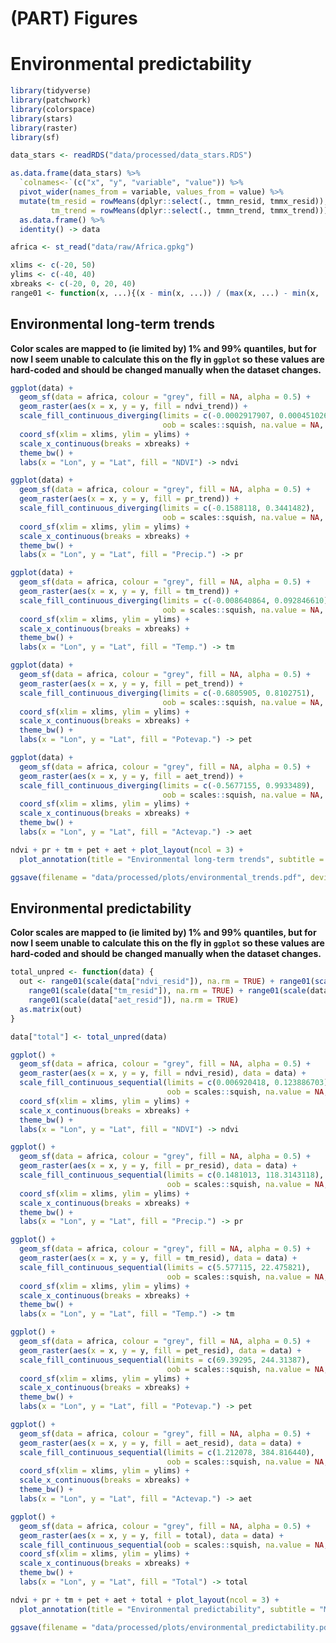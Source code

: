 # (PART) Figures {-}

# Environmental predictability

```r
library(tidyverse)
library(patchwork)
library(colorspace)
library(stars)
library(raster)
library(sf)
```

```r
data_stars <- readRDS("data/processed/data_stars.RDS")

as.data.frame(data_stars) %>%
  `colnames<-`(c("x", "y", "variable", "value")) %>%
  pivot_wider(names_from = variable, values_from = value) %>%
  mutate(tm_resid = rowMeans(dplyr::select(., tmmn_resid, tmmx_resid)),
         tm_trend = rowMeans(dplyr::select(., tmmn_trend, tmmx_trend))) %>%
  as.data.frame() %>%
  identity() -> data

africa <- st_read("data/raw/Africa.gpkg")

xlims <- c(-20, 50)
ylims <- c(-40, 40)
xbreaks <- c(-20, 0, 20, 40)
range01 <- function(x, ...){(x - min(x, ...)) / (max(x, ...) - min(x, ...))}
```

## Environmental long-term trends

**Color scales are mapped to (ie limited by) 1% and 99% quantiles, but for now I seem unable to calculate this on the fly in `ggplot` so these values are hard-coded and should be changed manually when the dataset changes.**

```r
ggplot(data) +
  geom_sf(data = africa, colour = "grey", fill = NA, alpha = 0.5) +
  geom_raster(aes(x = x, y = y, fill = ndvi_trend)) +
  scale_fill_continuous_diverging(limits = c(-0.0002917907, 0.0004510269), 
                                  oob = scales::squish, na.value = NA, palette = "Blue-Red 3") +
  coord_sf(xlim = xlims, ylim = ylims) +
  scale_x_continuous(breaks = xbreaks) +
  theme_bw() +
  labs(x = "Lon", y = "Lat", fill = "NDVI") -> ndvi

ggplot(data) +
  geom_sf(data = africa, colour = "grey", fill = NA, alpha = 0.5) +
  geom_raster(aes(x = x, y = y, fill = pr_trend)) +
  scale_fill_continuous_diverging(limits = c(-0.1588118, 0.3441482), 
                                  oob = scales::squish, na.value = NA, palette = "Blue-Red 3") +
  coord_sf(xlim = xlims, ylim = ylims) +
  scale_x_continuous(breaks = xbreaks) +
  theme_bw() +
  labs(x = "Lon", y = "Lat", fill = "Precip.") -> pr

ggplot(data) +
  geom_sf(data = africa, colour = "grey", fill = NA, alpha = 0.5) +
  geom_raster(aes(x = x, y = y, fill = tm_trend)) +
  scale_fill_continuous_diverging(limits = c(-0.008640864, 0.092846610), 
                                  oob = scales::squish, na.value = NA, palette = "Blue-Red 3") +
  coord_sf(xlim = xlims, ylim = ylims) +
  scale_x_continuous(breaks = xbreaks) +
  theme_bw() +
  labs(x = "Lon", y = "Lat", fill = "Temp.") -> tm

ggplot(data) +
  geom_sf(data = africa, colour = "grey", fill = NA, alpha = 0.5) +
  geom_raster(aes(x = x, y = y, fill = pet_trend)) +
  scale_fill_continuous_diverging(limits = c(-0.6805905, 0.8102751), 
                                  oob = scales::squish, na.value = NA, palette = "Blue-Red 3") +
  coord_sf(xlim = xlims, ylim = ylims) +
  scale_x_continuous(breaks = xbreaks) +
  theme_bw() +
  labs(x = "Lon", y = "Lat", fill = "Potevap.") -> pet

ggplot(data) +
  geom_sf(data = africa, colour = "grey", fill = NA, alpha = 0.5) +
  geom_raster(aes(x = x, y = y, fill = aet_trend)) +
  scale_fill_continuous_diverging(limits = c(-0.5677155, 0.9933489), 
                                  oob = scales::squish, na.value = NA, palette = "Blue-Red 3") +
  coord_sf(xlim = xlims, ylim = ylims) +
  scale_x_continuous(breaks = xbreaks) +
  theme_bw() +
  labs(x = "Lon", y = "Lat", fill = "Actevap.") -> aet

ndvi + pr + tm + pet + aet + plot_layout(ncol = 3) +
  plot_annotation(title = "Environmental long-term trends", subtitle = "Model trends")

ggsave(filename = "data/processed/plots/environmental_trends.pdf", device = "pdf", width = 12, units = "in")
```

## Environmental predictability

**Color scales are mapped to (ie limited by) 1% and 99% quantiles, but for now I seem unable to calculate this on the fly in `ggplot` so these values are hard-coded and should be changed manually when the dataset changes.**

```r
total_unpred <- function(data) {
  out <- range01(scale(data["ndvi_resid"]), na.rm = TRUE) + range01(scale(data["pr_resid"]), na.rm = TRUE) +
    range01(scale(data["tm_resid"]), na.rm = TRUE) + range01(scale(data["pet_resid"]), na.rm = TRUE) +
    range01(scale(data["aet_resid"]), na.rm = TRUE)
  as.matrix(out)
}

data["total"] <- total_unpred(data)

ggplot() +
  geom_sf(data = africa, colour = "grey", fill = NA, alpha = 0.5) +
  geom_raster(aes(x = x, y = y, fill = ndvi_resid), data = data) +
  scale_fill_continuous_sequential(limits = c(0.006920418, 0.123886703), 
                                   oob = scales::squish, na.value = NA, palette = "Greens") +
  coord_sf(xlim = xlims, ylim = ylims) +
  scale_x_continuous(breaks = xbreaks) +
  theme_bw() +
  labs(x = "Lon", y = "Lat", fill = "NDVI") -> ndvi

ggplot() +
  geom_sf(data = africa, colour = "grey", fill = NA, alpha = 0.5) +
  geom_raster(aes(x = x, y = y, fill = pr_resid), data = data) +
  scale_fill_continuous_sequential(limits = c(0.1481013, 118.3143118), 
                                   oob = scales::squish, na.value = NA, palette = "Blues") +
  coord_sf(xlim = xlims, ylim = ylims) +
  scale_x_continuous(breaks = xbreaks) +
  theme_bw() +
  labs(x = "Lon", y = "Lat", fill = "Precip.") -> pr

ggplot() +
  geom_sf(data = africa, colour = "grey", fill = NA, alpha = 0.5) +
  geom_raster(aes(x = x, y = y, fill = tm_resid), data = data) +
  scale_fill_continuous_sequential(limits = c(5.577115, 22.475821), 
                                   oob = scales::squish, na.value = NA, palette = "Reds") +
  coord_sf(xlim = xlims, ylim = ylims) +
  scale_x_continuous(breaks = xbreaks) +
  theme_bw() +
  labs(x = "Lon", y = "Lat", fill = "Temp.") -> tm

ggplot() +
  geom_sf(data = africa, colour = "grey", fill = NA, alpha = 0.5) +
  geom_raster(aes(x = x, y = y, fill = pet_resid), data = data) +
  scale_fill_continuous_sequential(limits = c(69.39295, 244.31387), 
                                   oob = scales::squish, na.value = NA, palette = "Oranges") +
  coord_sf(xlim = xlims, ylim = ylims) +
  scale_x_continuous(breaks = xbreaks) +
  theme_bw() +
  labs(x = "Lon", y = "Lat", fill = "Potevap.") -> pet

ggplot() +
  geom_sf(data = africa, colour = "grey", fill = NA, alpha = 0.5) +
  geom_raster(aes(x = x, y = y, fill = aet_resid), data = data) +
  scale_fill_continuous_sequential(limits = c(1.212078, 384.816440), 
                                   oob = scales::squish, na.value = NA, palette = "Oranges") +
  coord_sf(xlim = xlims, ylim = ylims) +
  scale_x_continuous(breaks = xbreaks) +
  theme_bw() +
  labs(x = "Lon", y = "Lat", fill = "Actevap.") -> aet

ggplot() +
  geom_sf(data = africa, colour = "grey", fill = NA, alpha = 0.5) +
  geom_raster(aes(x = x, y = y, fill = total), data = data) +
  scale_fill_continuous_sequential(oob = scales::squish, na.value = NA, palette = "Viridis") +
  coord_sf(xlim = xlims, ylim = ylims) +
  scale_x_continuous(breaks = xbreaks) +
  theme_bw() +
  labs(x = "Lon", y = "Lat", fill = "Total") -> total

ndvi + pr + tm + pet + aet + total + plot_layout(ncol = 3) +
  plot_annotation(title = "Environmental predictability", subtitle = "Model RMSE")

ggsave(filename = "data/processed/plots/environmental_predictability.pdf", device = "pdf", width = 12, units = "in")
```

